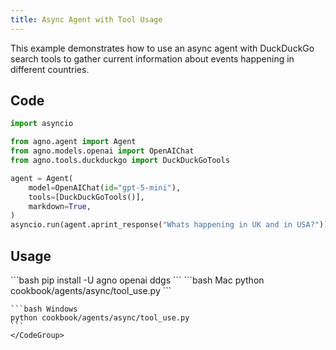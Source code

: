 ```yaml
---
title: Async Agent with Tool Usage
---
```


This example demonstrates how to use an async agent with DuckDuckGo search tools to gather current information about events happening in different countries.

## Code

```python cookbook/agents/async/tool_use.py
import asyncio

from agno.agent import Agent
from agno.models.openai import OpenAIChat
from agno.tools.duckduckgo import DuckDuckGoTools

agent = Agent(
    model=OpenAIChat(id="gpt-5-mini"),
    tools=[DuckDuckGoTools()],
    markdown=True,
)
asyncio.run(agent.aprint_response("Whats happening in UK and in USA?"))
```

## Usage

<Steps>
  <Snippet file="create-venv-step.mdx" />

  <Step title="Install libraries">
    ```bash
    pip install -U agno openai ddgs
    ```
  </Step>

  <Step title="Run Agent">
    <CodeGroup>
    ```bash Mac
    python cookbook/agents/async/tool_use.py
    ```
    
    ```bash Windows
    python cookbook/agents/async/tool_use.py
    ```
    </CodeGroup>
  </Step>
</Steps>